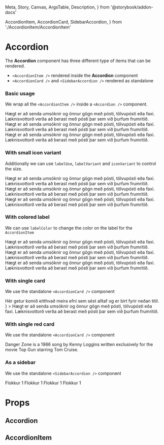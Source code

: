   Meta,
  Story,
  Canvas,
  ArgsTable,
  Description,
} from '@storybook/addon-docs'

  AccordionItem,
  AccordionCard,
  SidebarAccordion,
} from './AccordionItem/AccordionItem'

<Meta title="Components/Accordion" component={Accordion} />

# Accordion

<DescriptionFigma name="Accordion" />

The **Accordion** component has three different type of items that can be rendered.

- `<AccordionItem />` rendered inside the **Accordion** component
- `<AccordionCard />` and `<SidebarAccordion />` rendered as standalone

### Basic usage

We wrap all the `<AccordionItem />` inside a `<Accordion />` component.

<Canvas>
  <Story name="Default">
    <Accordion singleExpand>
      <AccordionItem id="id_1" label="Hvenær þarf að skila umsókn?">
        <Text>
          Hægt er að senda umsóknir og önnur gögn með pósti, tölvupósti eða
          faxi. Læknisvottorð verða að berast með pósti þar sem við þurfum
          frumritið.
        </Text>
      </AccordionItem>
      <AccordionItem
        id="id_2"
        label="Er hægt að leggja inn greiðslur á bankareikning maka?"
      >
        <Text>
          Hægt er að senda umsóknir og önnur gögn með pósti, tölvupósti eða
          faxi. Læknisvottorð verða að berast með pósti þar sem við þurfum
          frumritið.
        </Text>
      </AccordionItem>
      <AccordionItem id="id_3" label="Hvernig kem ég umsókninni til ykkar?">
        <Text>
          Hægt er að senda umsóknir og önnur gögn með pósti, tölvupósti eða
          faxi. Læknisvottorð verða að berast með pósti þar sem við þurfum
          frumritið.
        </Text>
      </AccordionItem>
    </Accordion>
  </Story>
</Canvas>

### With small icon variant

Additionally we can use `labelUse`, `labelVariant` and `iconVariant` to
control the size.

<Canvas>
  <Story name="Small variant">
    <Accordion singleExpand>
      <AccordionItem
        id="id_1"
        label="Hvenær þarf að skila umsókn?"
        labelUse="h5"
        labelVariant="h5"
        iconVariant="small"
      >
        <Text>
          Hægt er að senda umsóknir og önnur gögn með pósti, tölvupósti eða
          faxi. Læknisvottorð verða að berast með pósti þar sem við þurfum
          frumritið.
        </Text>
      </AccordionItem>
      <AccordionItem
        id="id_2"
        label="Er hægt að leggja inn greiðslur á bankareikning maka?"
        labelUse="h5"
        labelVariant="h5"
        iconVariant="small"
      >
        <Text>
          Hægt er að senda umsóknir og önnur gögn með pósti, tölvupósti eða
          faxi. Læknisvottorð verða að berast með pósti þar sem við þurfum
          frumritið.
        </Text>
      </AccordionItem>
      <AccordionItem
        id="id_3"
        label="Hvernig kem ég umsókninni til ykkar?"
        labelUse="h5"
        labelVariant="h5"
        iconVariant="small"
      >
        <Text>
          Hægt er að senda umsóknir og önnur gögn með pósti, tölvupósti eða
          faxi. Læknisvottorð verða að berast með pósti þar sem við þurfum
          frumritið.
        </Text>
      </AccordionItem>
    </Accordion>
  </Story>
</Canvas>

### With colored label

We can use `labelColor` to change the color on the label for the `AccordionItem`

<Canvas>
  <Story name="Colored label">
    <Accordion singleExpand>
      <AccordionItem
        id="id_1"
        label="Hvenær þarf að skila umsókn?"
        labelColor="blue400"
      >
        <Text>
          Hægt er að senda umsóknir og önnur gögn með pósti, tölvupósti eða
          faxi. Læknisvottorð verða að berast með pósti þar sem við þurfum
          frumritið.
        </Text>
      </AccordionItem>
      <AccordionItem
        id="id_2"
        label="Er hægt að leggja inn greiðslur á bankareikning maka?"
        labelColor="blue400"
      >
        <Text>
          Hægt er að senda umsóknir og önnur gögn með pósti, tölvupósti eða
          faxi. Læknisvottorð verða að berast með pósti þar sem við þurfum
          frumritið.
        </Text>
      </AccordionItem>
      <AccordionItem
        id="id_3"
        label="Hvernig kem ég umsókninni til ykkar?"
        labelColor="blue400"
      >
        <Text>
          Hægt er að senda umsóknir og önnur gögn með pósti, tölvupósti eða
          faxi. Læknisvottorð verða að berast með pósti þar sem við þurfum
          frumritið.
        </Text>
      </AccordionItem>
    </Accordion>
  </Story>
</Canvas>

### With single card

We use the standalone `<AccordionCard />` component

<Canvas>
  <Story name="Single card">
    <ContentBlock>
      <Box paddingY={[1, 2]}>
        <AccordionCard
          id="id_1"
          label="Hvenær þarf að skila umsókn?"
          visibleContent={
            <Box paddingY={2} paddingBottom={1}>
              <Text>
                Hér getur komið eitthvað meira efni sem sést alltaf og er birt
                fyrir neðan titil.
              </Text>
            </Box>
          }
        >
          <Text>
            Hægt er að senda umsóknir og önnur gögn með pósti, tölvupósti eða
            faxi. Læknisvottorð verða að berast með pósti þar sem við þurfum
            frumritið.
          </Text>
        </AccordionCard>
      </Box>
    </ContentBlock>
  </Story>
</Canvas>

### With single red card

We use the standalone `<AccordionCard />` component

<Canvas>
  <Story name="Single red card">
    <ContentBlock>
      <Box paddingY={[1, 2]}>
        <AccordionCard
          colorVariant="red"
          id="id_1"
          label="Danger zone"
          labelColor="red600"
        >
          <Text color="red600">
            Danger Zone is a 1986 song by Kenny Loggins written exclusively for
            the movie Top Gun starring Tom Cruise.
          </Text>
        </AccordionCard>
      </Box>
    </ContentBlock>
  </Story>
</Canvas>

### As a sidebar

We use the standalone `<SidebarAccordion />` component

<Canvas>
  <Story name="Sidebar">
    <ContentBlock>
      <div style={{ maxWidth: 300 }}>
        <Box paddingY={[1, 2]}>
          <SidebarAccordion id="mini_accordion" label="Sýna flokka">
            <Stack space={[1, 1, 2]}>
              <Text>Flokkur 1</Text>
              <Text>Flokkur 1</Text>
              <Text>Flokkur 1</Text>
              <Text>Flokkur 1</Text>
            </Stack>
          </SidebarAccordion>
        </Box>
      </div>
    </ContentBlock>
  </Story>
</Canvas>

# Props

## Accordion

<ArgsTable of={Accordion} />

## AccordionItem

<ArgsTable of={AccordionItem} />
